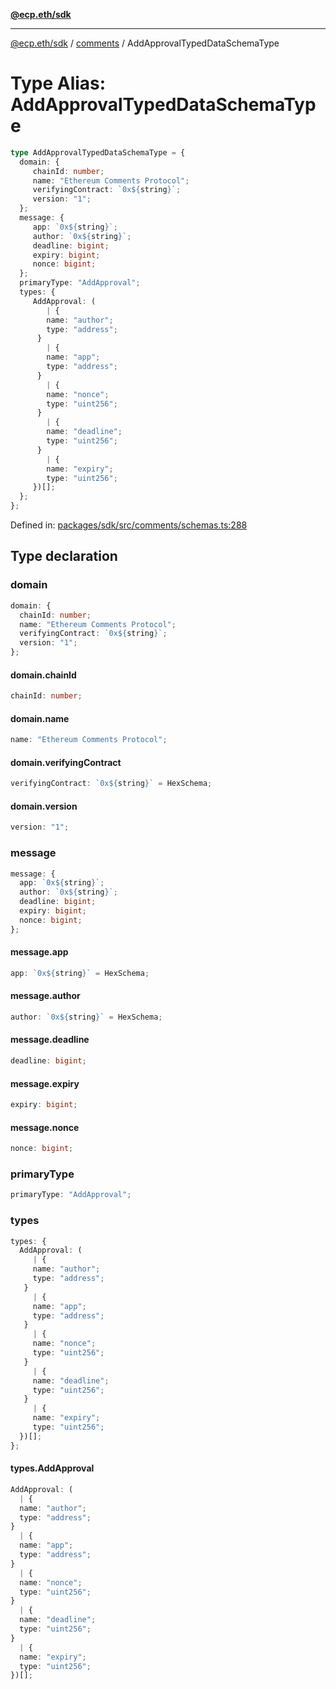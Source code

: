 [**@ecp.eth/sdk**](../../index.mdx)

***

[@ecp.eth/sdk](/sdk-reference/index.mdx) / [comments](/sdk-reference/comments/index.mdx) / AddApprovalTypedDataSchemaType

# Type Alias: AddApprovalTypedDataSchemaType

```ts
type AddApprovalTypedDataSchemaType = {
  domain: {
     chainId: number;
     name: "Ethereum Comments Protocol";
     verifyingContract: `0x${string}`;
     version: "1";
  };
  message: {
     app: `0x${string}`;
     author: `0x${string}`;
     deadline: bigint;
     expiry: bigint;
     nonce: bigint;
  };
  primaryType: "AddApproval";
  types: {
     AddApproval: (
        | {
        name: "author";
        type: "address";
      }
        | {
        name: "app";
        type: "address";
      }
        | {
        name: "nonce";
        type: "uint256";
      }
        | {
        name: "deadline";
        type: "uint256";
      }
        | {
        name: "expiry";
        type: "uint256";
     })[];
  };
};
```

Defined in: [packages/sdk/src/comments/schemas.ts:288](https://github.com/ecp-eth/comments-monorepo/blob/main/packages/sdk/src/comments/schemas.ts#L288)

## Type declaration

### domain

```ts
domain: {
  chainId: number;
  name: "Ethereum Comments Protocol";
  verifyingContract: `0x${string}`;
  version: "1";
};
```

#### domain.chainId

```ts
chainId: number;
```

#### domain.name

```ts
name: "Ethereum Comments Protocol";
```

#### domain.verifyingContract

```ts
verifyingContract: `0x${string}` = HexSchema;
```

#### domain.version

```ts
version: "1";
```

### message

```ts
message: {
  app: `0x${string}`;
  author: `0x${string}`;
  deadline: bigint;
  expiry: bigint;
  nonce: bigint;
};
```

#### message.app

```ts
app: `0x${string}` = HexSchema;
```

#### message.author

```ts
author: `0x${string}` = HexSchema;
```

#### message.deadline

```ts
deadline: bigint;
```

#### message.expiry

```ts
expiry: bigint;
```

#### message.nonce

```ts
nonce: bigint;
```

### primaryType

```ts
primaryType: "AddApproval";
```

### types

```ts
types: {
  AddApproval: (
     | {
     name: "author";
     type: "address";
   }
     | {
     name: "app";
     type: "address";
   }
     | {
     name: "nonce";
     type: "uint256";
   }
     | {
     name: "deadline";
     type: "uint256";
   }
     | {
     name: "expiry";
     type: "uint256";
  })[];
};
```

#### types.AddApproval

```ts
AddApproval: (
  | {
  name: "author";
  type: "address";
}
  | {
  name: "app";
  type: "address";
}
  | {
  name: "nonce";
  type: "uint256";
}
  | {
  name: "deadline";
  type: "uint256";
}
  | {
  name: "expiry";
  type: "uint256";
})[];
```

